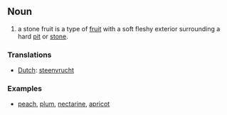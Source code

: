 ==Noun==

#a stone fruit is a type of [[fruit]] with a soft fleshy exterior surrounding a hard [[pit]] or [[stone]]. 

===Translations===
*[[Dutch]]: [[steenvrucht]]

===Examples===
*[[peach]], [[plum]], [[nectarine]], [[apricot]]